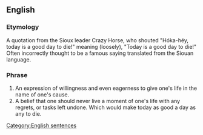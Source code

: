 ==English==

===Etymology===
A quotation from the Sioux leader Crazy Horse, who shouted "Hóka-héy, today is a good day to die!" meaning (loosely), "Today is a good day to die!" Often incorrectly thought to be a famous saying translated from the Siouan language.

===Phrase===
{{head|en|phrase|head=[[today]] [[is]] [[a]] [[good]] [[day]] [[to]] [[die]]}}
# An expression of willingness and even eagerness to give one's life in the name of one's cause.
# A belief that one should never live a moment of one's life with any regrets, or tasks left undone.  Which would make today as good a day as any to die.

[[Category:English sentences]]